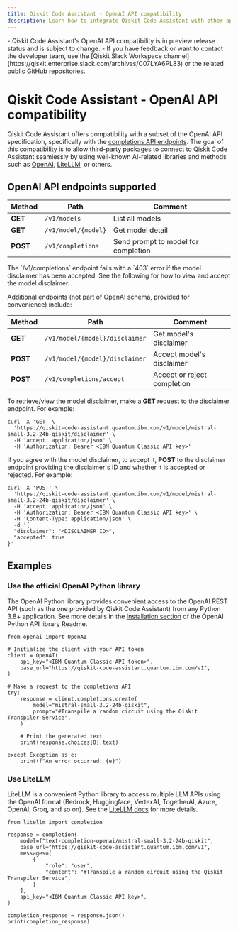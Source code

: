 ```yaml
---
title: Qiskit Code Assistant - OpenAI API compatibility
description: Learn how to integrate Qiskit Code Assistant with other applications through the OpenAI completions API.
---
```


<Admonition type="note" title="Notes">
    - Qiskit Code Assistant's OpenAI API compatibility is in preview release status and is subject to change.
    - If you have feedback or want to contact the developer team, use the [Qiskit Slack Workspace channel](https://qiskit.enterprise.slack.com/archives/C07LYA6PL83) or the related public GitHub repositories.
</Admonition>

# Qiskit Code Assistant - OpenAI API compatibility

Qiskit Code Assistant offers compatibility with a subset of the OpenAI API specification, specifically with the [completions API endpoints](https://platform.openai.com/docs/api-reference/completions). The goal of this compatibility is to allow third-party packages to connect to Qiskit Code Assistant seamlessly by using well-known AI-related libraries and methods such as [OpenAI](https://github.com/openai/openai-python), [LiteLLM](https://github.com/BerriAI/litellm), or others.

## OpenAI API endpoints supported

| Method | Path | Comment |
|--|--|---|
| **GET** | `/v1/models` | List all models |
| **GET** | `/v1/model/{model}` | Get model detail |
| **POST** | `/v1/completions` | Send prompt to model for completion |

<Admonition type="note">
The `/v1/completions` endpoint fails with a `403` error if the model disclaimer has been accepted. See the following for how to view and accept the model disclaimer.
</Admonition>

Additional endpoints (not part of OpenAI schema, provided for convenience) include:

| Method | Path | Comment |
|--|--|---|
| **GET** | `/v1/model/{model}/disclaimer` | Get model's disclaimer |
| **POST** | `/v1/model/{model}/disclaimer` | Accept model's disclaimer |
| **POST** | `/v1/completions/accept` | Accept or reject completion |

To retrieve/view the model disclaimer, make a **GET** request to the disclaimer endpoint. For example:

```
curl -X 'GET' \
  'https://qiskit-code-assistant.quantum.ibm.com/v1/model/mistral-small-3.2-24b-qiskit/disclaimer' \
  -H 'accept: application/json' \
  -H 'Authorization: Bearer <IBM Quantum Classic API key>'
```

If you agree with the model disclaimer, to accept it, **POST** to the disclaimer endpoint providing the disclaimer's ID and whether it is accepted or rejected. For example:

```
curl -X 'POST' \
  'https://qiskit-code-assistant.quantum.ibm.com/v1/model/mistral-small-3.2-24b-qiskit/disclaimer' \
  -H 'accept: application/json' \
  -H 'Authorization: Bearer <IBM Quantum Classic API key>' \
  -H 'Content-Type: application/json' \
  -d '{
  "disclaimer": "<DISCLAIMER_ID>",
  "accepted": true
}'
```


## Examples

### Use the official OpenAI Python library

The OpenAI Python library provides convenient access to the OpenAI REST API (such as the one provided by Qiskit Code Assistant) from any Python 3.8+ application. See more details in the [Installation section](https://github.com/openai/openai-python?tab=readme-ov-file#installation) of the OpenAI Python API library Readme.


```
from openai import OpenAI

# Initialize the client with your API token
client = OpenAI(
    api_key="<IBM Quantum Classic API token>",
    base_url="https://qiskit-code-assistant.quantum.ibm.com/v1",
)

# Make a request to the completions API
try:
    response = client.completions.create(
        model="mistral-small-3.2-24b-qiskit",
        prompt="#Transpile a random circuit using the Qiskit Transpiler Service",
    )

    # Print the generated text
    print(response.choices[0].text)

except Exception as e:
    print(f"An error occurred: {e}")

```

### Use LiteLLM

LiteLLM is a convenient Python library to access multiple LLM APIs using the OpenAI format (Bedrock, Huggingface, VertexAI, TogetherAI, Azure, OpenAI, Groq, and so on). See the [LiteLLM docs](https://github.com/BerriAI/litellm?tab=readme-ov-file#usage-docs) for more details.

```
from litellm import completion

response = completion(
    model=f"text-completion-openai/mistral-small-3.2-24b-qiskit",
    base_url="https://qiskit-code-assistant.quantum.ibm.com/v1",
    messages=[
        {
            "role": "user",
            "content": "#Transpile a random circuit using the Qiskit Transpiler Service",
        }
    ],
    api_key="<IBM Quantum Classic API key>",
)

completion_response = response.json()
print(completion_response)
```
